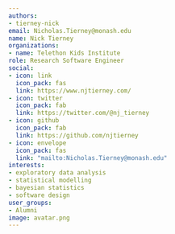 ```yaml
---
authors:
- tierney-nick
email: Nicholas.Tierney@monash.edu
name: Nick Tierney
organizations:
- name: Telethon Kids Institute
role: Research Software Engineer
social:
- icon: link
  icon_pack: fas
  link: https://www.njtierney.com/
- icon: twitter
  icon_pack: fab
  link: https://twitter.com/@nj_tierney
- icon: github
  icon_pack: fab
  link: https://github.com/njtierney
- icon: envelope
  icon_pack: fas
  link: "mailto:Nicholas.Tierney@monash.edu"
interests:
- exploratory data analysis
- statistical modelling
- bayesian statistics
- software design
user_groups:
- Alumni
image: avatar.png
---
```

